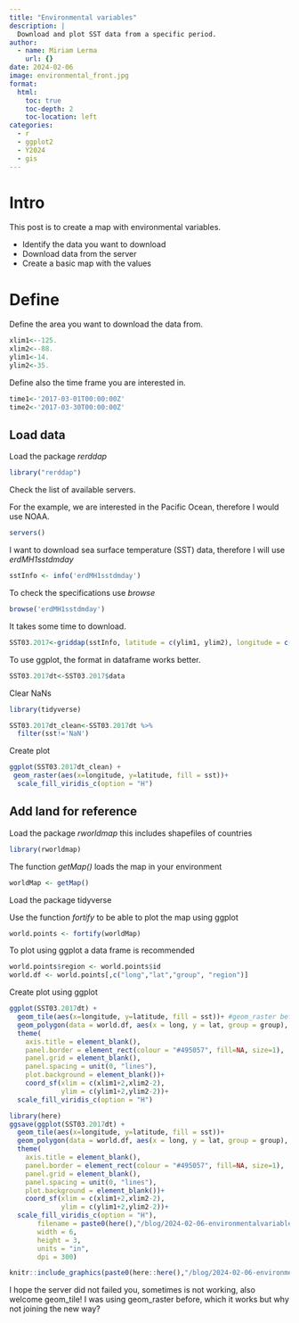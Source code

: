 ```yaml
---
title: "Environmental variables"
description: |
  Download and plot SST data from a specific period.
author:
  - name: Miriam Lerma
    url: {}
date: 2024-02-06
image: environmental_front.jpg
format:
  html:
    toc: true
    toc-depth: 2
    toc-location: left
categories:
  - r
  - ggplot2
  - Y2024
  - gis
---
```


# Intro

This post is to create a map with environmental variables.

- Identify the data you want to download
- Download data from the server
- Create a basic map with the values

# Define

Define the area you want to download the data from.

```r
xlim1<--125.
xlim2<--88.
ylim1<-14.
ylim2<-35.
```

Define also the time frame you are interested in.

```r
time1<-'2017-03-01T00:00:00Z'
time2<-'2017-03-30T00:00:00Z'
```

## Load data

Load the package *rerddap*

```r
library("rerddap")
```

Check the list of available servers.

For the example, we are interested in the Pacific Ocean, therefore I would use NOAA.

```r
servers()
```

I want to download sea surface temperature (SST) data, therefore I will use *erdMH1sstdmday*

```r
sstInfo <- info('erdMH1sstdmday')
```

To check the specifications use *browse*

```r
browse('erdMH1sstdmday') 
```

It takes some time to download.

```r
SST03.2017<-griddap(sstInfo, latitude = c(ylim1, ylim2), longitude = c(xlim1, xlim2), time = c(time1,time2), fields = 'sst')
```

To use ggplot, the format in dataframe works better.

```r
SST03.2017dt<-SST03.2017$data
```

Clear NaNs

```r
library(tidyverse)
```

```r
SST03.2017dt_clean<-SST03.2017dt %>%
  filter(sst!='NaN')
```

Create plot

```r
ggplot(SST03.2017dt_clean) +
 geom_raster(aes(x=longitude, y=latitude, fill = sst))+ 
  scale_fill_viridis_c(option = "H")
```

## Add land for reference

Load the package *rworldmap* this includes shapefiles of countries

```r
library(rworldmap)
```

The function *getMap()* loads the map in your environment

```r
worldMap <- getMap()
```

Load the package tidyverse

Use the function *fortify* to be able to plot the map using ggplot

```r
world.points <- fortify(worldMap)
```

To plot using ggplot a data frame is recommended

```r
world.points$region <- world.points$id
world.df <- world.points[,c("long","lat","group", "region")]
```

Create plot using ggplot

```r
ggplot(SST03.2017dt) +
  geom_tile(aes(x=longitude, y=latitude, fill = sst))+ #geom_raster before
  geom_polygon(data = world.df, aes(x = long, y = lat, group = group), colour = '#403d39', fill = "#e5e5e5") +
  theme(
    axis.title = element_blank(),
    panel.border = element_rect(colour = "#495057", fill=NA, size=1),
    panel.grid = element_blank(), 
    panel.spacing = unit(0, "lines"), 
    plot.background = element_blank())+
    coord_sf(xlim = c(xlim1+2,xlim2-2), 
             ylim = c(ylim1+2,ylim2-2))+ 
  scale_fill_viridis_c(option = "H")
```

```r
library(here)
ggsave(ggplot(SST03.2017dt) +
  geom_tile(aes(x=longitude, y=latitude, fill = sst))+
  geom_polygon(data = world.df, aes(x = long, y = lat, group = group), colour = '#403d39', fill = "#e5e5e5") +
  theme(
    axis.title = element_blank(),
    panel.border = element_rect(colour = "#495057", fill=NA, size=1),
    panel.grid = element_blank(), 
    panel.spacing = unit(0, "lines"), 
    plot.background = element_blank())+
    coord_sf(xlim = c(xlim1+2,xlim2-2), 
             ylim = c(ylim1+2,ylim2-2))+ 
  scale_fill_viridis_c(option = "H"), 
       filename = paste0(here(),"/blog/2024-02-06-environmentalvariables/environmental_export.jpg"),
       width = 6, 
       height = 3, 
       units = "in",
       dpi = 300)
```

```r
knitr::include_graphics(paste0(here::here(),"/blog/2024-02-06-environmentalvariables/environmental_export.jpg"))
```

I hope the server did not failed you, sometimes is not working, also welcome geom_tile!
I was using geom_raster before, which it works but why not joining the new way?

